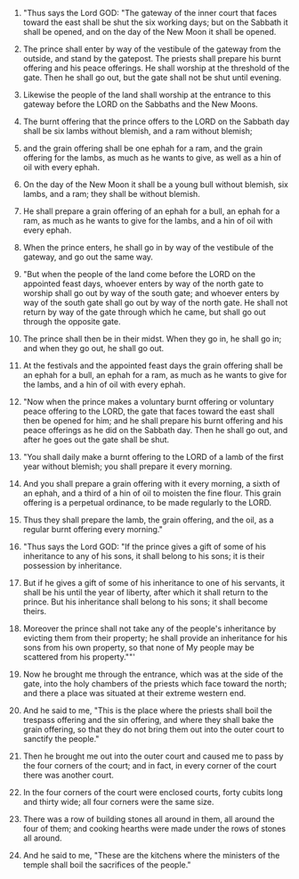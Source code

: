 
1. "Thus says the Lord GOD: "The gateway of the inner court that faces toward the east shall be shut the six working days; but on the Sabbath it shall be opened, and on the day of the New Moon it shall be opened.

2. The prince shall enter by way of the vestibule of the gateway from the outside, and stand by the gatepost. The priests shall prepare his burnt offering and his peace offerings. He shall worship at the threshold of the gate. Then he shall go out, but the gate shall not be shut until evening.

3. Likewise the people of the land shall worship at the entrance to this gateway before the LORD on the Sabbaths and the New Moons.

4. The burnt offering that the prince offers to the LORD on the Sabbath day shall be six lambs without blemish, and a ram without blemish;

5. and the grain offering shall be one ephah for a ram, and the grain offering for the lambs, as much as he wants to give, as well as a hin of oil with every ephah.

6. On the day of the New Moon it shall be a young bull without blemish, six lambs, and a ram; they shall be without blemish.

7. He shall prepare a grain offering of an ephah for a bull, an ephah for a ram, as much as he wants to give for the lambs, and a hin of oil with every ephah.

8. When the prince enters, he shall go in by way of the vestibule of the gateway, and go out the same way.

9. "But when the people of the land come before the LORD on the appointed feast days, whoever enters by way of the north gate to worship shall go out by way of the south gate; and whoever enters by way of the south gate shall go out by way of the north gate. He shall not return by way of the gate through which he came, but shall go out through the opposite gate.

10. The prince shall then be in their midst. When they go in, he shall go in; and when they go out, he shall go out.

11. At the festivals and the appointed feast days the grain offering shall be an ephah for a bull, an ephah for a ram, as much as he wants to give for the lambs, and a hin of oil with every ephah.

12. "Now when the prince makes a voluntary burnt offering or voluntary peace offering to the LORD, the gate that faces toward the east shall then be opened for him; and he shall prepare his burnt offering and his peace offerings as he did on the Sabbath day. Then he shall go out, and after he goes out the gate shall be shut.

13. "You shall daily make a burnt offering to the LORD of a lamb of the first year without blemish; you shall prepare it every morning.

14. And you shall prepare a grain offering with it every morning, a sixth of an ephah, and a third of a hin of oil to moisten the fine flour. This grain offering is a perpetual ordinance, to be made regularly to the LORD.

15. Thus they shall prepare the lamb, the grain offering, and the oil, as a regular burnt offering every morning."

16. "Thus says the Lord GOD: "If the prince gives a gift of some of his inheritance to any of his sons, it shall belong to his sons; it is their possession by inheritance.

17. But if he gives a gift of some of his inheritance to one of his servants, it shall be his until the year of liberty, after which it shall return to the prince. But his inheritance shall belong to his sons; it shall become theirs.

18. Moreover the prince shall not take any of the people's inheritance by evicting them from their property; he shall provide an inheritance for his sons from his own property, so that none of My people may be scattered from his property.""'

19. Now he brought me through the entrance, which was at the side of the gate, into the holy chambers of the priests which face toward the north; and there a place was situated at their extreme western end.

20. And he said to me, "This is the place where the priests shall boil the trespass offering and the sin offering, and where they shall bake the grain offering, so that they do not bring them out into the outer court to sanctify the people."

21. Then he brought me out into the outer court and caused me to pass by the four corners of the court; and in fact, in every corner of the court there was another court.

22. In the four corners of the court were enclosed courts, forty cubits long and thirty wide; all four corners were the same size.

23. There was a row of building stones all around in them, all around the four of them; and cooking hearths were made under the rows of stones all around.

24. And he said to me, "These are the kitchens where the ministers of the temple shall boil the sacrifices of the people."


